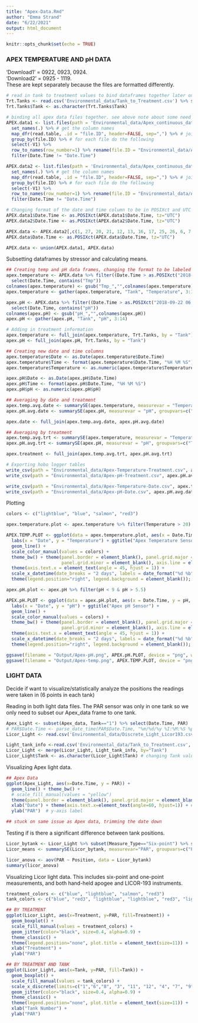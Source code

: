 ```yaml
---
title: "Apex-Data.Rmd"
author: "Emma Strand"
date: "6/22/2021"
output: html_document
---
```


```r
knitr::opts_chunk$set(echo = TRUE)
```

### APEX TEMPERATURE AND pH DATA ### 

'Download1' = 0922, 0923, 0924.  
'Download2' = 0925 - 1119.   
These are kept separately because the files are formatted differently. 

```r
# read in tank to treatment values to bind dataframes together later on 
Trt.Tanks <- read.csv('Environmental_data/Tank_to_Treatment.csv') %>% select(-Tank.Name)
Trt.Tanks$Tank <- as.character(Trt.Tanks$Tank)

# binding all apex data files together. see above note about some need to be loaded differently
APEX.data1 <- list.files(path = 'Environmental_data/Apex_continuous_data/Download1', pattern = ".csv", full.names = TRUE) %>% # list files in directory following a particular pattern
  set_names(.) %>% # get the column names
  map_dfr(read.table, .id = "file.ID", header=FALSE, sep=",") %>% # join all files together in one data frame by file ID
  group_by(file.ID) %>% # for each file do the following
  select(-V1) %>% 
  row_to_names(row_number=1) %>% rename(file.ID = "Environmental_data/Apex_continuous_data/Download1/Experimental_0922.csv") %>%
  filter(Date.Time != "Date.Time")

APEX.data2 <- list.files(path = 'Environmental_data/Apex_continuous_data/Download2', pattern = ".csv", full.names = TRUE) %>% # list files in directory following a particular pattern
  set_names(.) %>% # get the column names
  map_dfr(read.table, .id = "file.ID", header=FALSE, sep=",") %>% # join all files together in one data frame by file ID
  group_by(file.ID) %>% # for each file do the following
  select(-V1) %>%
  row_to_names(row_number=1) %>% rename(file.ID = "Environmental_data/Apex_continuous_data/Download2/Experimental_0925_0926.csv") %>%
  filter(Date.Time != "Date.Time")

# Changing format of the date and time column to be in POSIXct and UTC timezone.  
APEX.data1$Date.Time <- as.POSIXct(APEX.data1$Date.Time, tz="UTC")
APEX.data2$Date.Time <- as.POSIXct(APEX.data2$Date.Time, tz="UTC")

APEX.data <- APEX.data2[,c(1, 27, 20, 21, 12, 13, 16, 17, 25, 26, 6, 7, 18, 19, 22, 23, 10, 11, 4, 5, 14, 15, 8, 9, 2, 3, 24)]
APEX.data$Date.Time <- as.POSIXct(APEX.data$Date.Time, tz="UTC")

APEX.data <- union(APEX.data1, APEX.data)
```

Subsetting dataframes by stressor and calculating means. 
```r
## Creating temp and pH data frames, changing the format to be labeled by tank in one column and pH value in the other
apex.temperature <- APEX.data %>% filter((Date.Time > as.POSIXct("2018-09-22 06:50:00", tz="UTC") & Date.Time < as.POSIXct("2018-11-17 08:00:00", tz="UTC"))) %>%
  select(Date.Time, contains("Tmp"))
colnames(apex.temperature) <- gsub("Tmp_","",colnames(apex.temperature))
apex.temperature <- gather(apex.temperature, "Tank", "Temperature", 3:14)

apex.pH <- APEX.data %>% filter((Date.Time > as.POSIXct("2018-09-22 06:50:00", tz="UTC") & Date.Time < as.POSIXct("2018-11-17 08:00:00", tz="UTC"))) %>%
  select(Date.Time, contains("pH"))
colnames(apex.pH) <- gsub("pH_","",colnames(apex.pH))
apex.pH <- gather(apex.pH, "Tank", "pH", 3:14)

# Adding in treatment information
apex.temperature <- full_join(apex.temperature, Trt.Tanks, by = "Tank")
apex.pH <- full_join(apex.pH, Trt.Tanks, by = "Tank")

## Creating new date and time columns
apex.temperature$Date <- as.Date(apex.temperature$Date.Time)
apex.temperature$Time <- format(apex.temperature$Date.Time, "%H %M %S")
apex.temperature$Temperature <- as.numeric(apex.temperature$Temperature)

apex.pH$Date <- as.Date(apex.pH$Date.Time)
apex.pH$Time <- format(apex.pH$Date.Time, "%H %M %S")
apex.pH$pH <- as.numeric(apex.pH$pH)

## Averaging by date and treatment
apex.temp.avg.date <- summarySE(apex.temperature, measurevar = "Temperature", groupvars=c("Date", "Treatment")) #N, mean(Temperature), sd, se, ci
apex.pH.avg.date <- summarySE(apex.pH, measurevar = "pH", groupvars=c("Date", "Treatment")) #N, mean(Temperature), sd, se, ci

apex.date <- full_join(apex.temp.avg.date, apex.pH.avg.date)

## Averaging by treatment 
apex.temp.avg.trt <- summarySE(apex.temperature, measurevar = "Temperature", groupvars=c("Treatment")) 
apex.pH.avg.trt <- summarySE(apex.pH, measurevar = "pH", groupvars=c("Treatment")) 

apex.treatment <- full_join(apex.temp.avg.trt, apex.pH.avg.trt)

# Exporting hobo logger tables
write_csv(path = "Environmental_data/Apex-Temperature-Treatment.csv", apex.temp.avg.trt)
write_csv(path = "Environmental_data/Apex-pH-Treatment.csv", apex.pH.avg.trt)

write_csv(path = "Environmental_data/Apex-Temperature-Date.csv", apex.temp.avg.date)
write_csv(path = "Environmental_data/Apex-pH-Date.csv", apex.pH.avg.date)
```

Plotting 
```r
colors <- c("lightblue", "blue", "salmon", "red3")

apex.temperature.plot <- apex.temperature %>% filter(Temperature > 20)

APEX.TEMP.PLOT <- ggplot(data = apex.temperature.plot, aes(x = Date.Time, y = Temperature, color = Treatment)) +
  labs(x = "Date", y = "Temperature") + ggtitle("Apex Temperature Sensor") +
  geom_line() +
  scale_color_manual(values = colors) + 
  theme_bw() + theme(panel.border = element_blank(), panel.grid.major = element_blank(),
                     panel.grid.minor = element_blank(), axis.line = element_line(colour = "black")) +
  theme(axis.text.x = element_text(angle = 45, hjust = 1)) +
  scale_x_datetime(date_breaks = "2 days", labels = date_format("%d %b")) +
  theme(legend.position="right", legend.background = element_blank()); APEX.TEMP.PLOT 

apex.pH.plot <- apex.pH %>% filter(pH < 9 & pH > 5.5)

APEX.pH.PLOT <- ggplot(data = apex.pH.plot, aes(x = Date.Time, y = pH, color = Treatment)) +
  labs(x = "Date", y = "pH") + ggtitle("Apex pH Sensor") +
  geom_line() +
  scale_color_manual(values = colors) + 
  theme_bw() + theme(panel.border = element_blank(), panel.grid.major = element_blank(),
                     panel.grid.minor = element_blank(), axis.line = element_line(colour = "black")) +
  theme(axis.text.x = element_text(angle = 45, hjust = 1)) +
  scale_x_datetime(date_breaks = "2 days", labels = date_format("%d %b")) +
  theme(legend.position="right", legend.background = element_blank()); APEX.pH.PLOT 

ggsave(filename = "Output/Apex-pH.png", APEX.pH.PLOT, device = "png", width = 11, height = 8)
ggsave(filename = "Output/Apex-temp.png", APEX.TEMP.PLOT, device = "png", width = 11, height = 8)

```


### LIGHT DATA ### 

Decide if want to visualize/statistically analyze the positions the readings were taken in (6 points in each tank)

Reading in both light data files. 
The PAR sensor was only in one tank so we only need to subset our Apex_data frame to one tank. 
```r
Apex_Light <- subset(Apex_data, Tank=="1") %>% select(Date.Time, PAR) 
# PAR$Date.Time <- parse_date_time(PAR$Date.Time, "%m/%d/%y %I:%M:%S %p", tz="HST")
Licor_Light <- read.csv('Environmental_data/Discrete_Light_Licor193.csv', sep=",")

Light_tank_info <-read.csv('Environmental_data/Tank_to_Treatment.csv', header=T, sep=",") %>% select(-Tank.Name)
Licor_Light <- merge(Licor_Light, Light_tank_info, by="Tank") 
Licor_Light$Tank <- as.character(Licor_Light$Tank) # changing Tank values to character instead of numeric
```

Visualizing Apex light data. 
```r
## Apex Data
ggplot(Apex_Light, aes(x=Date.Time, y = PAR)) + 
  geom_line() + theme_bw() +
  # scale_fill_manual(values = "yellow")  
  theme(panel.border = element_blank(), panel.grid.major = element_blank(), panel.grid.minor = element_blank(), axis.line = element_line(colour = "black")) +
  xlab("Date") + theme(axis.text.x=element_text(angle=60, hjust=1)) + # x-axis label and rotating text on x axis
  ylab("PAR")  # y-axis label 

## stuck on same issue as Apex data, trimming the date down
```

Testing if is there a significant difference between tank positions. 
```r
Licor_bytank <- Licor_Light %>% subset(Measure_Type=="Six-point") %>% subset(Instrument=="LICOR-193")
Licor_means <- summarySE(Licor_bytank, measurevar="PAR", groupvars=c("Position", "Tank"))

licor_anova <- aov(PAR ~ Position, data = Licor_bytank)
summary(licor_anova)
```

Visualizing Licor light data. 
This includes six-point and one-point measurements, and both hand-held apogee and LICOR-193 instruments. 
```r
treatment_colors <- c("blue", "lightblue", "salmon", "red3")
tank_colors <- c("blue", "red3", "lightblue", "lightblue", "red3", "lightblue", "salmon", "red3", "blue", "salmon", "blue", "salmon")

## BY TREATMENT
ggplot(Licor_Light, aes(x=Treatment, y=PAR, fill=Treatment)) + 
  geom_boxplot() +
  scale_fill_manual(values = treatment_colors) +
  geom_jitter(color="black", size=0.4, alpha=0.9) + 
  theme_classic() + 
  theme(legend.position="none", plot.title = element_text(size=11)) + 
  xlab("Treatment") + 
  ylab("PAR")

## BY TREATMENT AND TANK
ggplot(Licor_Light, aes(x=Tank, y=PAR, fill=Tank)) + 
  geom_boxplot() +
  scale_fill_manual(values = tank_colors) +
  scale_x_discrete(limits=c("1","6","8", "3", "11", "12", "4", "7", "9", "2", "5", "10")) + 
  geom_jitter(color="black", size=0.4, alpha=0.9) + 
  theme_classic() + 
  theme(legend.position="none", plot.title = element_text(size=11)) + 
  xlab("Tank Number") + 
  ylab("PAR")
```
